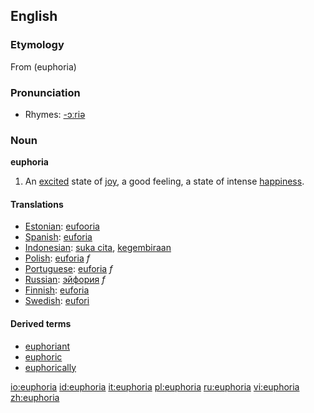 == English ==
{{wikipedia}}
=== Etymology ===
From {{AGr.}} '''{{polytonic|[[εὐφορία]]}}''' (euphoria)

===Pronunciation===
*Rhymes: [[Rhymes:English:-ɔːriə|-ɔːriə]]

=== Noun ===
'''euphoria'''

# An [[excited]] state of [[joy]], a good feeling, a state of intense [[happiness]].

==== Translations ====
*[[Estonian]]: [[eufooria]]
*[[Spanish]]: [[euforia]]
*[[Indonesian]]: [[suka cita]], [[gembira|kegembiraan]]
*[[Polish]]: [[euforia]] ''f''
*[[Portuguese]]: [[euforia]] ''f''
*[[Russian]]: [[эйфория]] ''f''
*[[Finnish]]: [[euforia]]
*[[Swedish]]: [[eufori]]

==== Derived terms ====
* [[euphoriant]]
* [[euphoric]]
* [[euphorically]]

[[io:euphoria]]
[[id:euphoria]]
[[it:euphoria]]
[[pl:euphoria]]
[[ru:euphoria]]
[[vi:euphoria]]
[[zh:euphoria]]